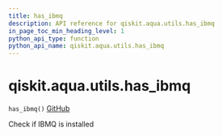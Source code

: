 ```yaml
---
title: has_ibmq
description: API reference for qiskit.aqua.utils.has_ibmq
in_page_toc_min_heading_level: 1
python_api_type: function
python_api_name: qiskit.aqua.utils.has_ibmq
---
```


# qiskit.aqua.utils.has\_ibmq

<span id="qiskit.aqua.utils.has_ibmq" />

`has_ibmq()` [GitHub](https://github.com/qiskit-community/qiskit-aqua/tree/stable/0.9/qiskit/aqua/utils/backend_utils.py "view source code")

Check if IBMQ is installed

